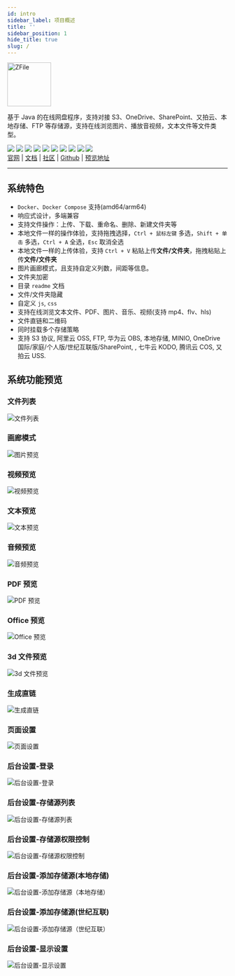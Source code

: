 ```yaml
---
id: intro
sidebar_label: 项目概述
title: ''
sidebar_position: 1
hide_title: true
slug: /
---
```


[//]: # (<div className="wwads-cn wwads-horizontal sm:hidden" data-id="235"></div>)

<div className={'text-center'}>
    <a href="https://zfile.vip" target="_blank" rel="noopener noreferrer">
        <img width="100" src="/img/2022/08/13/zfile2.png" alt="ZFile" />
    </a>
    <p>基于 Java 的在线网盘程序，支持对接 S3、OneDrive、SharePoint、又拍云、本地存储、FTP 等存储源，支持在线浏览图片、播放音视频，文本文件等文件类型。</p>
    <div className={'space-x-1'}>
        <img src="https://api.codacy.com/project/badge/Grade/70b793267f7941d58cbd93f50c9a8e0a"/>
        <img src="https://shields.io/github/last-commit/zhaojun1998/zfile.svg?style=flat-square"/>
        <img src="https://shields.io/github/downloads/zhaojun1998/zfile/total?style=flat-square"/>
        <img src="https://shields.io/github/v/release/zhaojun1998/zfile?style=flat-square"/>
        <img src="https://shields.io/github/commit-activity/y/zhaojun1998/zfile?style=flat-square"/>
        <img src="https://shields.io/github/issues/zhaojun1998/zfile?style=flat-square"/>
        <img src="https://shields.io/github/issues-closed-raw/zhaojun1998/zfile?style=flat-square"/>
        <img src="https://shields.io/github/forks/zhaojun1998/zfile?style=flat-square"/>
        <img src="https://shields.io/github/stars/zhaojun1998/zfile?style=flat-square"/>
        <img src="https://shields.io/github/watchers/zhaojun1998/zfile?style=flat-square"/>
    </div>
    <span className={"space-x-2"}>
        <a href="https://zfile.vip">官网</a>
        <span>|</span>
        <a href="https://docs.zfile.vip">文档</a>
        <span>|</span>
        <a href="https://bbs.zfile.vip">社区</a>
        <span>|</span>
        <a href="https://github.com/zhaojun1998/zfile">Github</a>
        <span>|</span>
        <a href="https://demo.zfile.vip">预览地址</a>
    </span>
</div>

------------------------------


## 系统特色

* `Docker`、`Docker Compose` 支持(amd64/arm64)
* 响应式设计，多端兼容
* 支持文件操作：上传、下载、重命名、删除、新建文件夹等
* 本地文件一样的操作体验，支持拖拽选择，`Ctrl + 鼠标左键` 多选，`Shift + 单击` 多选，`Ctrl + A` 全选，`Esc` 取消全选
* 本地文件一样的上传体验，支持 `Ctrl + V` 粘贴上传**文件/文件夹**，拖拽粘贴上传**文件/文件夹**
* 图片画廊模式，且支持自定义列数，间距等信息。
* 文件夹加密
* 目录 `readme` 文档
* 文件/文件夹隐藏
* 自定义 `js`, `css`
* 支持在线浏览文本文件、PDF、图片、音乐、视频(支持 mp4、flv、hls)
* 文件直链和二维码
* 同时挂载多个存储策略
* 支持 S3 协议, 阿里云 OSS, FTP, 华为云 OBS, 本地存储, MINIO, OneDrive 国际/家庭/个人版/世纪互联版/SharePoint, , 七牛云 KODO, 腾讯云 COS, 又拍云 USS.

## 系统功能预览

### 文件列表
![文件列表](/img/2022/08/13/0urMn8.png)
### 画廊模式
![图片预览](/img/2022/08/13/d2J9aE.png)
### 视频预览
![视频预览](/img/2022/08/13/tBX00R.png)
### 文本预览
![文本预览](/img/2022/08/13/7dDy4G.png)
### 音频预览
![音频预览](/img/2022/08/13/N5bU1R.png)
### PDF 预览
![PDF 预览](/img/2022/08/13/H327bV.png)
### Office 预览
![Office 预览](/img/2022/08/27/RxeiqI.png)
### 3d 文件预览
![3d 文件预览](/img/2022/08/29/8iszyh.png)
### 生成直链
![生成直链](/img/2022/08/13/zCX3xT.jpg)
### 页面设置
![页面设置](/img/2022/08/13/54nYv2.png)
### 后台设置-登录
![后台设置-登录](/img/2022/08/13/J8P2Zf.png)
### 后台设置-存储源列表
![后台设置-存储源列表](/img/2022/08/13/jymieO.png)
### 后台设置-存储源权限控制
![后台设置-存储源权限控制](/img/2022/08/13/JgiwkH.jpg)
### 后台设置-添加存储源(本地存储)
![后台设置-添加存储源（本地存储）](/img/2022/08/13/add-storage.png)
### 后台设置-添加存储源(世纪互联)
![后台设置-添加存储源（世纪互联）](/img/2022/08/13/add-storage2.png)
### 后台设置-显示设置
![后台设置-显示设置](/img/2022/08/13/view-setting.png)
